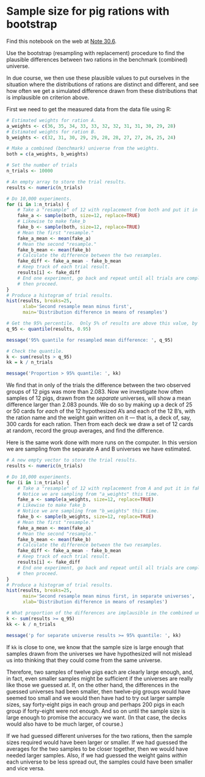 # Sample size for pig rations with bootstrap


Find this notebook on the web at
<a class="quarto-xref" href="https://resampling-stats.github.io/edition-3-r/how_big_sample.html#nte-sample_size_rations">Note <span>30.6</span></a>.

Use the bootstrap (resampling with replacement) procedure to find the
plausible differences between two rations in the benchmark (combined)
universe.

In due course, we then use these plausible values to put ourselves in
the situation where the distributions of rations are distinct and
different, and see how often we get a simulated difference drawn from
these distributions that is implausible on criterion above.

First we need to get the measured data from the data file using R:

```r
# Estimated weights for ration A.
a_weights <- c(36, 35, 34, 33, 33, 32, 32, 31, 31, 30, 29, 28)
# Estimated weights for ration B.
b_weights <- c(32, 31, 30, 29, 29, 28, 28, 27, 27, 26, 25, 24)

# Make a combined (benchmark) universe from the weights.
both = c(a_weights, b_weights)

# Set the number of trials
n_trials <- 10000

# An empty array to store the trial results.
results <- numeric(n_trials)

# Do 10,000 experiments.
for (i in 1:n_trials) {
    # Take a "resample" of 12 with replacement from both and put it in fake_a
    fake_a <- sample(both, size=12, replace=TRUE)
    # Likewise to make fake_b
    fake_b <- sample(both, size=12, replace=TRUE)
    # Mean the first "resample."
    fake_a_mean <- mean(fake_a)
    # Mean the second "resample."
    fake_b_mean <- mean(fake_b)
    # Calculate the difference between the two resamples.
    fake_diff <- fake_a_mean - fake_b_mean
    # Keep track of each trial result.
    results[i] <- fake_diff
    # End one experiment, go back and repeat until all trials are complete,
    # then proceed.
}
# Produce a histogram of trial results.
hist(results, breaks=25,
      xlab='Second resample mean minus first',
      main='Distribution difference in means of resamples')

# Get the 95% percentile.  Only 5% of results are above this value, by chance.
q_95 <- quantile(results, 0.95)

message('95% quantile for resampled mean difference: ', q_95)
```

```r
# Check the quantile.
k <- sum(results > q_95)
kk = k / n_trials

message('Proportion > 95% quantile: ', kk)
```

We find that in only of the trials the difference between the two
observed groups of 12 pigs was more than 2.083. Now we investigate how
often samples of 12 pigs, drawn from the *separate* universes, will show
a mean difference larger than 2.083 pounds. We do so by making up a deck
of 25 or 50 cards for *each* of the 12 hypothesized A’s and each of the
12 B’s, with the ration name and the weight gain written on it — that
is, a deck of, say, 300 cards for each ration. Then from each deck we
draw a set of 12 cards at random, record the group averages, and find
the difference.

Here is the same work done with more runs on the computer. In this
version we are sampling from the separate A and B universes we have
estimated.

```r
# A new empty vector to store the trial results.
results <- numeric(n_trials)

# Do 10,000 experiments.
for (i in 1:n_trials) {
    # Take a "resample" of 12 with replacement from A and put it in fake_a.
    # Notice we are sampling from "a_weights" this time.
    fake_a <- sample(a_weights, size=12, replace=TRUE)
    # Likewise to make fake_b
    # Notice we are sampling from "b_weights" this time.
    fake_b <- sample(b_weights, size=12, replace=TRUE)
    # Mean the first "resample."
    fake_a_mean <- mean(fake_a)
    # Mean the second "resample."
    fake_b_mean <- mean(fake_b)
    # Calculate the difference between the two resamples.
    fake_diff <- fake_a_mean - fake_b_mean
    # Keep track of each trial result.
    results[i] <- fake_diff
    # End one experiment, go back and repeat until all trials are complete,
    # then proceed.
}
# Produce a histogram of trial results.
hist(results, breaks=25,
      main='Second resample mean minus first, in separate universes',
      xlab='Distribution difference in means of resamples')

# What proportion of the differences are implausible in the combined universe?
k <- sum(results >= q_95)
kk <- k / n_trials

message('p for separate universe results >= 95% quantile: ', kk)
```

If `kk` is close to one, we know that the sample size is large enough
that samples drawn from the universes we have hypothesized will not
mislead us into thinking that they could come from the same universe.

Therefore, two samples of twelve pigs each are clearly large enough,
and, in fact, even smaller samples might be sufficient if the universes
are really like those we guessed at. If, on the other hand, the
differences in the guessed universes had been smaller, then twelve-pig
groups would have seemed too small and we would then have had to try out
larger sample sizes, say forty-eight pigs in each group and perhaps 200
pigs in each group if forty-eight were not enough. And so on until the
sample size is large enough to promise the accuracy we want. (In that
case, the decks would also have to be much larger, of course.)

If we had guessed different universes for the two rations, then the
sample sizes required would have been larger or smaller. If we had
guessed the averages for the two samples to be closer together, then we
would have needed larger samples. Also, if we had guessed the weight
gains *within* each universe to be less spread out, the samples could
have been smaller and vice versa.
